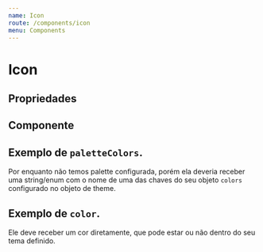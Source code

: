 ```yaml
---
name: Icon
route: /components/icon
menu: Components
---
```




# Icon

## Propriedades

<Props of={Icon} />

## Componente

<Playground>
	<Icon icon='github-icon' size={32} />
</Playground>

## Exemplo de `paletteColors`.

Por enquanto não temos palette configurada, porém ela deveria receber uma string/enum com o nome de uma das chaves do seu objeto `colors` configurado no objeto de theme.

<Playground>
	<Icon icon='github-icon' size={32} paletteColors="" />
</Playground>

## Exemplo de `color`.

Ele deve receber um cor diretamente, que pode estar ou não dentro do seu tema definido.

<Playground>
	<Icon icon='github-icon' size={32} color="#F00" />
</Playground>
